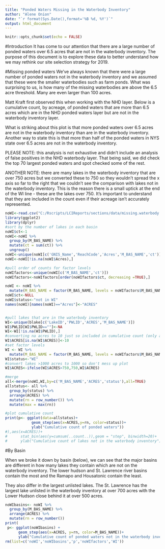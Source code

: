 ```yaml
---
title: "Ponded Waters Missing in the Waterbody Inventory"
author: "Alene Onion"
date: "`r format(Sys.Date(),format='%B %d, %Y')`"
output: html_document
---
```


```r
knitr::opts_chunk$set(echo = FALSE)
```

#Introduction
It has come to our attention that there are a large number of ponded waters over 6.5 acres that are not in the waterbody inventory.
The purpose of this document is to explore these data to better understand how we may rethink our site selection strategy for 2019.

#Missing ponded waters
We've always known that there were a large number of ponded waters not in the waterbody inventory and we assumed that these were the smaller waterbodies such as farm ponds. What was surprising to us, is how many of the missing waterbodies are above the 6.5 acre threshold. Many are even larger than 100 acres.

Matt Kraft first observed this when working with the NHD layer. Below is a cumulative count, by acreage, of ponded waters that are more than 6.5 acres which are in the NHD ponded waters layer but are not in the waterbody inventory layer. 

What is striking about this plot is that more ponded waters over 6.5 acres are not in the waterbody inventory than are in the waterbody inventory. Another way to state this is that more than half of the ponded waters in NYS state over 6.5 acres are not in the waterbody inventory.

PLEASE NOTE: this analysis is not exhaustive and didn't include an analysis of false positives in the NHD waterbody layer. That being said, we did check the top 70 largest ponded waters and spot checked some of the rest.

ANOTHER NOTE: there are many lakes in the waterbody inventory that are over 750 acres but we converted these to 750 so they wouldn't spread the x axis so far to the right that we couldn't see the comparison with lakes not in the waterbody inventory. This is the reason there is a small uptick at the end of the WI line - these are the lakes over 750. It's important to understand that they are included in the count even if their acreage isn't accurately represented.

```r
noWI<-read.csv("C:/Rscripts/LCIReports/sections/data/missing.waterbody.inventory.lakes.csv")
library(ggplot2)
library(dplyr)
#sort by the number of lakes in each basin
noWI$ct<-1
noWI<-noWI %>%
  group_by(M_BAS_NAME) %>%
  mutate(ct = sum(ct)) %>%
  ungroup()
noWI<-unique(noWI[c('GNIS_Name','ReachCode','Acres','M_BAS_NAME','ct')])
noWI<-noWI[!is.na(noWI$Acres),]

#pull order of counts for factor levels
noWIfactors<-unique(noWI[c('M_BAS_NAME','ct')])
noWIfactors<-noWIfactors[order(noWIfactors$ct, decreasing =TRUE),]

noWI <- noWI %>% 
  mutate(M_BAS_NAME = factor(M_BAS_NAME, levels = noWIfactors$M_BAS_NAME))
noWI$ct<-NULL
noWI$status<-"not in WI"
names(noWI)[names(noWI)=="Acres"]<-"ACRES"


#pull lakes that are in the waterbody inventory
WI<-unique(blake[c('LakeID','PWLID','ACRES','M_BAS_NAME')])
WI$PWLID[WI$PWLID==""]<-NA
WI<-WI[!is.na(WI$PWLID),]
#converting na acres to 10 just so included in cumulative count (only affects 5 lakes)
WI$ACRES[is.na(WI$ACRES)]<-10
#set factor levels
WI <- WI %>% 
  mutate(M_BAS_NAME = factor(M_BAS_NAME, levels = noWIfactors$M_BAS_NAME))
WI$status<-"WI"
#convert lakes >1000 acres to 1000 so don't mess up plot
WI$ACRES<-ifelse(WI$ACRES>750,750,WI$ACRES)

#merge
all<-merge(noWI,WI,by=c('M_BAS_NAME','ACRES','status'),all=TRUE)
allstatus<- all %>% 
  group_by(status) %>% 
  arrange(ACRES) %>% 
  mutate(rn = row_number()) %>% 
  mutate(max = max(rn))

#plot cumulative count
print(p<- ggplot(data=allstatus)+
            geom_step(aes(x=ACRES,y=rn, color=status))+
            ylab("Cumulative count of ponded waters"))
#),aes(x=ACRES))+
#      stat_bin(aes(y=cumsum(..count..)),geom = "step", binwidth=20)+
#      ylab("Cumulative count of lakes not in the waterbody inventory"))

```

#By Basin

When we broke it down by basin (below), we can see that the major basins are different in how many lakes they contain which are not on the waterbody inventory. The lower hudson and St. Lawrence river basins contain the most and the Ramapo and Housatonic contain the least.

They also differ in the largest unlisted lakes. The St. Lawrence has the largest lake unlisted in the waterbody inventory at over 700 acres with the Lower Hudson close behind it at over 500 acres.
```r
noWIbasins<- noWI %>% 
  group_by(M_BAS_NAME) %>% 
  arrange(ACRES) %>% 
  mutate(rn = row_number())
print(
 p<- ggplot(noWIbasins) + 
      geom_step(aes(x=ACRES, y=rn, color=M_BAS_NAME))+
      ylab("Cumulative count of ponded waters not in the waterbody inventory"))
rm(list=c('noWI','noWIbasins','p','noWIfactors','WI'))
```